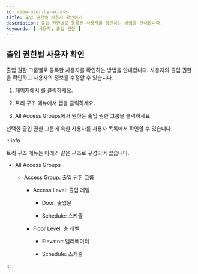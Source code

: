 ```yaml
---
id: view-user-by-access
title: 출입 권한별 사용자 확인하기
description: 출입 권한별로 등록된 사용자를 확인하는 방법을 안내합니다.
keywords: [ 사용자, 출입 권한 ]
---
```



## 출입 권한별 사용자 확인

출입 권한 그룹별로 등록한 사용자를 확인하는 방법을 안내합니다. 사용자의 출입 권한을 확인하고 사용자의 정보를 수정할 수 있습니다.

1. <Cmd sid='shell.header.launcher' /> 페이지에서 <Cmd sid='shell.header.user' />를 클릭하세요.

1. 트리 구조 메뉴에서 <Cmd sid='team.tree.accessExplorer' /> 탭을 클릭하세요.

1. <Cmd>All Access Groups</Cmd>에서 원하는 출입 권한 그룹을 클릭하세요.

선택한 출입 권한 그룹에 속한 사용자를 사용자 목록에서 확인할 수 있습니다.

:::info

트리 구조 메뉴는 아래와 같은 구조로 구성되어 있습니다.

* All Access Groups

  * Access Group: 출입 권한 그룹

    * Access Level: 출입 레벨

      * Door: 출입문

      * Schedule: 스케줄

    * Floor Level: 층 레벨

        * Elevator: 엘리베이터

        * Schedule: 스케줄

:::